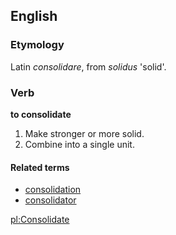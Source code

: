 ==English==

===Etymology===
Latin  ''consolidare'', from ''solidus'' 'solid'.

===Verb===
'''to consolidate'''
# Make stronger or more solid.
# Combine into a single unit.

====Related terms====
*[[consolidation]]
*[[consolidator]]

[[pl:Consolidate]]